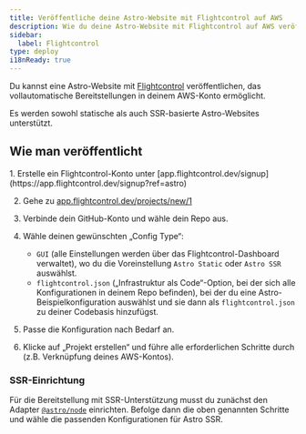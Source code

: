 ```yaml
---
title: Veröffentliche deine Astro-Website mit Flightcontrol auf AWS
description: Wie du deine Astro-Website mit Flightcontrol auf AWS veröffentlichst
sidebar:
  label: Flightcontrol
type: deploy
i18nReady: true
---
```



Du kannst eine Astro-Website mit [Flightcontrol](https://www.flightcontrol.dev?ref=astro) veröffentlichen, das vollautomatische Bereitstellungen in deinem AWS-Konto ermöglicht.

Es werden sowohl statische als auch SSR-basierte Astro-Websites unterstützt.

## Wie man veröffentlicht

<Steps>
1. Erstelle ein Flightcontrol-Konto unter [app.flightcontrol.dev/signup](https://app.flightcontrol.dev/signup?ref=astro)

2. Gehe zu [app.flightcontrol.dev/projects/new/1](https://app.flightcontrol.dev/projects/new/1)

3. Verbinde dein GitHub-Konto und wähle dein Repo aus.

4. Wähle deinen gewünschten „Config Type“:

    - `GUI` (alle Einstellungen werden über das Flightcontrol-Dashboard verwaltet), wo du die Voreinstellung `Astro Static` oder `Astro SSR` auswählst.
    - `flightcontrol.json` („Infrastruktur als Code“-Option, bei der sich alle Konfigurationen in deinem Repo befinden), bei der du eine Astro-Beispielkonfiguration auswählst und sie dann als `flightcontrol.json` zu deiner Codebasis hinzufügst.

5. Passe die Konfiguration nach Bedarf an.

6. Klicke auf „Projekt erstellen“ und führe alle erforderlichen Schritte durch (z.B. Verknüpfung deines AWS-Kontos).
</Steps>

### SSR-Einrichtung

Für die Bereitstellung mit SSR-Unterstützung musst du zunächst den Adapter [`@astro/node`](/de/guides/integrations-guide/node/) einrichten. Befolge dann die oben genannten Schritte und wähle die passenden Konfigurationen für Astro SSR.

